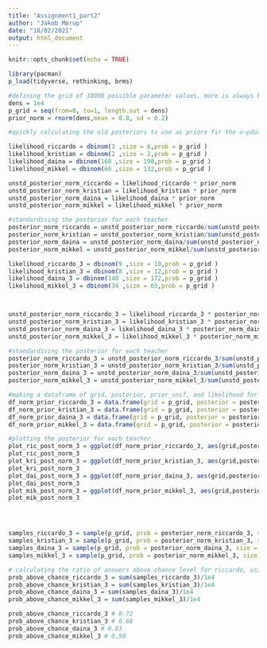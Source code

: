 ```yaml
---
title: "Assignment1_part2"
author: "Jakob Mørup"
date: "18/02/2021"
output: html_document
---
```


```r
knitr::opts_chunk$set(echo = TRUE)
```

```r
library(pacman)
p_load(tidyverse, rethinking, brms)
```



```r
#defining the grid of 10000 possible parameter values, more is always better right? and when it's a low computational effort like here, 10000 seems reasonable.
dens = 1e4
p_grid = seq(from=0, to=1, length.out = dens)
prior_norm = rnorm(dens,mean = 0.8, sd = 0.2)

```


```r
#quickly calculating the old posteriors to use as priors fir the u-pdating

likelihood_riccardo = dbinom(3 ,size = 6,prob = p_grid )
likelihood_kristian = dbinom(2 ,size = 2,prob = p_grid )
likelihood_daina = dbinom(160 ,size = 198,prob = p_grid )
likelihood_mikkel = dbinom(66 ,size = 132,prob = p_grid )

unstd_posterior_norm_riccardo = likelihood_riccardo * prior_norm
unstd_posterior_norm_kristian = likelihood_kristian * prior_norm
unstd_posterior_norm_daina = likelihood_daina * prior_norm
unstd_posterior_norm_mikkel = likelihood_mikkel * prior_norm

#standardising the posterior for each teacher
posterior_norm_riccardo = unstd_posterior_norm_riccardo/sum(unstd_posterior_norm_riccardo)
posterior_norm_kristian = unstd_posterior_norm_kristian/sum(unstd_posterior_norm_kristian)
posterior_norm_daina = unstd_posterior_norm_daina/sum(unstd_posterior_norm_daina)
posterior_norm_mikkel = unstd_posterior_norm_mikkel/sum(unstd_posterior_norm_mikkel)

```


```r
likelihood_riccardo_3 = dbinom(9 ,size = 10,prob = p_grid )
likelihood_kristian_3 = dbinom(8 ,size = 12,prob = p_grid )
likelihood_daina_3 = dbinom(148 ,size = 172,prob = p_grid )
likelihood_mikkel_3 = dbinom(34 ,size = 65,prob = p_grid )



unstd_posterior_norm_riccardo_3 = likelihood_riccardo_3 * posterior_norm_riccardo
unstd_posterior_norm_kristian_3 = likelihood_kristian_3 * posterior_norm_kristian
unstd_posterior_norm_daina_3 = likelihood_daina_3 * posterior_norm_daina
unstd_posterior_norm_mikkel_3 = likelihood_mikkel_3 * posterior_norm_mikkel

#standardising the posterior for each teacher
posterior_norm_riccardo_3 = unstd_posterior_norm_riccardo_3/sum(unstd_posterior_norm_riccardo_3)
posterior_norm_kristian_3 = unstd_posterior_norm_kristian_3/sum(unstd_posterior_norm_kristian_3)
posterior_norm_daina_3 = unstd_posterior_norm_daina_3/sum(unstd_posterior_norm_daina_3)
posterior_norm_mikkel_3 = unstd_posterior_norm_mikkel_3/sum(unstd_posterior_norm_mikkel_3)

#making a dataframe of grid, posterior, prior_unif, and likelihood for each teacher
df_norm_prior_riccardo_3 = data.frame(grid = p_grid, posterior = posterior_norm_riccardo_3, prior = posterior_norm_riccardo, likelihood = likelihood_riccardo_3)
df_norm_prior_kristian_3 = data.frame(grid = p_grid, posterior = posterior_norm_kristian_3, prior = posterior_norm_kristian, likelihood = likelihood_kristian_3)
df_norm_prior_daina_3 = data.frame(grid = p_grid, posterior = posterior_norm_daina_3, prior = posterior_norm_daina, likelihood = likelihood_daina_3)
df_norm_prior_mikkel_3 = data.frame(grid = p_grid, posterior = posterior_norm_mikkel_3, prior = posterior_norm_mikkel, likelihood = likelihood_mikkel_3)

#plotting the posterior for each teacher
plot_ric_post_norm_3 = ggplot(df_norm_prior_riccardo_3, aes(grid,posterior)) +  geom_point(alpha=0.3, colour = "blue") +geom_line(alpha=0.3, colour = "blue")+geom_point(aes(grid,prior), alpha=0.3, colour = "red") +geom_line(aes(grid,prior),alpha=0.3, colour = "red")+theme_classic() + xlab("Knowledge of CogSci")+ ylab("posterior probability")
plot_ric_post_norm_3
plot_kri_post_norm_3 = ggplot(df_norm_prior_kristian_3, aes(grid,posterior)) +  geom_point(alpha=0.3, colour = "blue") +geom_line(alpha=0.3, colour = "blue")+geom_point(aes(grid,prior), alpha=0.3, colour = "red") +geom_line(aes(grid,prior),alpha=0.3, colour = "red")+theme_classic() + xlab("Knowledge of CogSci")+ ylab("posterior probability")
plot_kri_post_norm_3
plot_dai_post_norm_3 = ggplot(df_norm_prior_daina_3, aes(grid,posterior)) +  geom_point(alpha=0.3, colour = "blue") +geom_line(alpha=0.3, colour = "blue")+geom_point(aes(grid,prior), alpha=0.3, colour = "red") +geom_line(aes(grid,prior),alpha=0.3, colour = "red")+theme_classic() + xlab("Knowledge of CogSci")+ ylab("posterior probability")
plot_dai_post_norm_3
plot_mik_post_norm_3 = ggplot(df_norm_prior_mikkel_3, aes(grid,posterior)) +  geom_point(alpha=0.3, colour = "blue") +geom_line(alpha=0.3, colour = "blue")+geom_point(aes(grid,prior), alpha=0.3, colour = "red") +geom_line(aes(grid,prior),alpha=0.3, colour = "red")+theme_classic() + xlab("Knowledge of CogSci")+ ylab("posterior probability")
plot_mik_post_norm_3




samples_riccardo_3 = sample(p_grid, prob = posterior_norm_riccardo_3, size = 1e4, replace = T)
samples_kristian_3 = sample(p_grid, prob = posterior_norm_kristian_3, size = 1e4, replace = T)
samples_daina_3 = sample(p_grid, prob = posterior_norm_daina_3, size = 1e4, replace = T)
samples_mikkel_3 = sample(p_grid, prob = posterior_norm_mikkel_3, size = 1e4, replace = T)

# calculating the ratio of answers above chance level for riccardo, using samples from the posterior, while I could use the actual posterior distribution,
prob_above_chance_riccardo_3 = sum(samples_riccardo_3)/1e4 
prob_above_chance_kristian_3 = sum(samples_kristian_3)/1e4
prob_above_chance_daina_3 = sum(samples_daina_3)/1e4
prob_above_chance_mikkel_3 = sum(samples_mikkel_3)/1e4

prob_above_chance_riccardo_3 # 0.72
prob_above_chance_kristian_3 # 0.68
prob_above_chance_daina_3 # 0.83
prob_above_chance_mikkel_3 # 0.50

```


```r
```